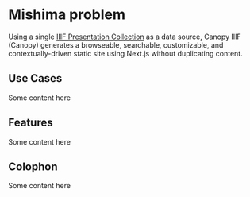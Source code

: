 # Mishima problem
 
Using a single [IIIF Presentation Collection](https://iiif.io/api/presentation/3.0/#overview-collection) as a data source, Canopy IIIF (Canopy) generates a browseable, searchable, customizable, and contextually-driven static site using Next.js without duplicating content.
 
## Use Cases
 
Some content here
 
## Features
 
Some content here
 
## Colophon
 
Some content here

